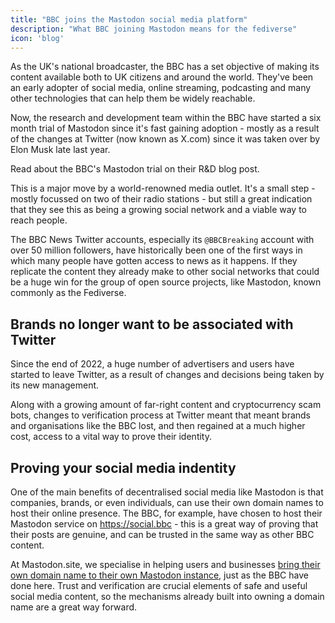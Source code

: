 ```yaml
---
title: "BBC joins the Mastodon social media platform"
description: "What BBC joining Mastodon means for the fediverse"
icon: 'blog'
---
```


As the UK's national broadcaster, the BBC has a set objective of making its content available both to UK citizens and around the world. They've been an early adopter of social media, online streaming, podcasting and many other technologies that can help them be widely reachable.

Now, the research and development team within the BBC have started a six month trial of Mastodon since it's fast gaining adoption - mostly as a result of the changes at Twitter (now known as X.com) since it was taken over by Elon Musk late last year.

<Card title="What the BBC said" icon="blog" iconType="duotone" href="https://www.bbc.com/rd/blog/2023-07-mastodon-distributed-decentralised-fediverse-activitypub">
Read about the BBC's Mastodon trial on their R&D blog post.
</Card>

This is a major move by a world-renowned media outlet. It's a small step - mostly focussed on two of their radio stations - but still a great indication that they see this as being a growing social network and a viable way to reach people.

The BBC News Twitter accounts, especially its `@BBCBreaking` account with over 50 million followers, have historically been one of the first ways in which many people have gotten access to news as it happens. If they replicate the content they already make to other social networks that could be a huge win for the group of open source projects, like Mastodon, known commonly as the Fediverse.

## Brands no longer want to be associated with Twitter

Since the end of 2022, a huge number of advertisers and users have started to leave Twitter, as a result of changes and decisions being taken by its new management.

Along with a growing amount of far-right content and cryptocurrency scam bots, changes to verification process at Twitter meant that meant brands and organisations like the BBC lost, and then regained at a much higher cost, access to a vital way to prove their identity.

## Proving your social media indentity

One of the main benefits of decentralised social media like Mastodon is that companies, brands, or even individuals, can use their own domain names to host their online presence. The BBC, for example, have chosen to host their Mastodon service on https://social.bbc - this is a great way of proving that their posts are genuine, and can be trusted in the same way as other BBC content.

At Mastodon.site, we specialise in helping users and businesses [bring their own domain name to their own Mastodon instance](/managed-instance/domain-name), just as the BBC have done here. Trust and verification are crucial elements of safe and useful social media content, so the mechanisms already built into owning a domain name are a great way forward.

